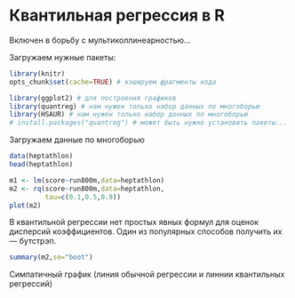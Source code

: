 # Квантильная регрессия в R


Включен в борьбу с мультиколлинеарностью...



Загружаем нужные пакеты:
```r
library(knitr)
opts_chunk$set(cache=TRUE) # кэшируем фрагменты кода

library(ggplot2) # для построения графиков
library(quantreg) # нам нужен только набор данных по многоборью
library(HSAUR) # нам нужен только набор данных по многоборью
# install.packages("quantreg") # может быть нужно установить пакеты...
```



Загружаем данные по многоборью
```r
data(heptathlon)
head(heptathlon)
```



```r
m1 <- lm(score~run800m,data=heptathlon)
m2 <- rq(score~run800m,data=heptathlon,
         tau=c(0.1,0.5,0.9))
plot(m2)
```

В квантильной регрессии нет простых явных формул для оценок дисперсий коэффициентов. Один из популярных способов получить их --- бутстрэп. 
```r
summary(m2,se="boot")
```

Симпатичный график (линия обычной регрессии и линнии квантильных регрессий)




